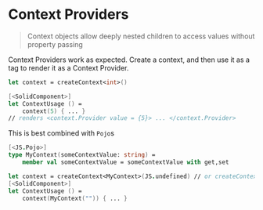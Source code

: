 # Context Providers

> Context objects allow deeply nested children to access values without property passing

Context Providers work as expected. Create a context, and then use it as a tag to render it as a Context Provider.

```fsharp
let context = createContext<int>()

[<SolidComponent>]
let ContextUsage () =
    context(5) { ... }
// renders <context.Provider value = {5}> ... </context.Provider>
```

This is best combined with `Pojo`s

```fsharp
[<JS.Pojo>]
type MyContext(someContextValue: string) =
    member val someContextValue = someContextValue with get,set

let context = createContext<MyContext>(JS.undefined) // or createContext(MyContext(""))
[<SolidComponent>]
let ContextUsage () =
    context(MyContext("")) { ... }
```